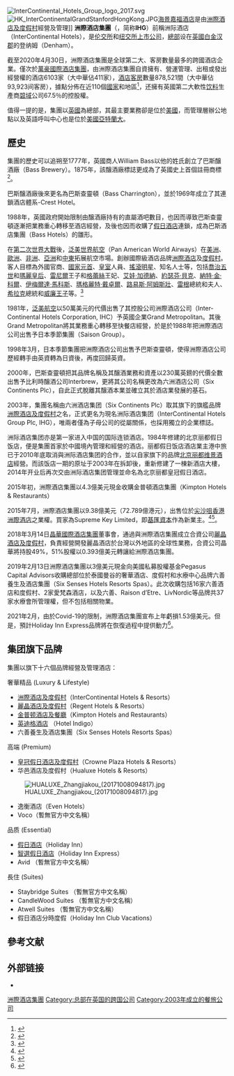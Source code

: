 {{distinguish|洲際酒店及度假村}}
{{Infobox company
| company_name      =  洲際酒店集團 
| company_logo      =  IHG_Hotels_&_Resorts_logo.svg
| company_type      =  [[股份有限公司|股份有限公司]]
| traded_as = {{plainlist|
* {{LSE|IHG}}
* {{NYSE|IHG}}
* [[富時100指數|富時100指數]]}}
| foundation = 2003年4月15日
| location          =  [[英國|英國]][[白金漢郡|白金漢郡]]
| key_people        =  [[夏思可|夏思可]]（董事長）<br />{{link-en|基思·巴爾|Keith Barr (businessman)}}（CEO）
| industry = 旅館業
| products = [[飯店|飯店]]和[[度假村|度假村]]<br />
{{plainlist|
* [[洲際酒店及度假村|洲際酒店及度假村]]
* [[麗晶酒店及度假村|麗晶酒店及度假村]]
* [[金普頓酒店及餐廳|金普頓酒店及餐廳]]
* [[Candlewood_Suites|Candlewood Suites]]
* [[皇冠假日酒店|皇冠假日酒店]]
* [[逸衡酒店|逸衡酒店]]
* [[假日酒店|假日酒店]] <small>(包括渡假俱樂部和[[假日酒店渡假村|渡假村]])</small>
* [[智選假日酒店|智選假日酒店]]
* [[英迪格酒店|英迪格酒店]]
* [[Staybridge_Suites|Staybridge Suites]]}}
| brands = <br> [[洲際酒店及度假村|洲際酒店及度假村]] <br> [[麗晶酒店及度假村|麗晶酒店及度假村]] <br> [[皇冠假日酒店|皇冠假日酒店]] <br> [[英迪格酒店|英迪格酒店]] <br> [[Staybridge_Suites|Staybridge Suites]] <br> [[假日酒店|假日酒店]] <br> [[智選假日酒店|智選假日酒店]] <br> [[Candlewood_Suites|Candlewood Suites]] <br> [[金普頓酒店與餐廳|金普頓酒店與餐廳]] 
| revenue = {{increase}} [[US$|US$]]29.07億 (2021)<ref name=results>{{cite web| publisher=InterContinental Hotels Group PLC| url=https://www.ihgplc.com/-/media/ihg/files/results/2022/prelims-2021/stock-exchange-announcement-prelim-2021.pdf|title=Annual Results 2021|page=38|access-date=22 February 2022}}</ref>
| operating_income ={{increase}} US$4.94億 (2021)<ref name=results/>
| net_income ={{increase}} US$2.65億 (2021)<ref name=results/>
| num_locations_year = 2020年
| num_locations = 5,964間飯店<br>886,036間房間<ref>{{cite web |title=IHG global presence |url=https://www.ihgplc.com/en/about-us |website=InterContinental Hotels Group PLC |access-date=15 March 2021 |language=en |archive-date=2021-11-02 |archive-url=https://web.archive.org/web/20211102163045/https://www.ihgplc.com/en/about-us |dead-url=no }}</ref>
| num_employees = 350,000 (2022)<ref>{{cite web |title=About us |url=https://www.ihgplc.com/en/about-us |publisher=IHG Hotels & Resorts|access-date=14 February 2022 |language=en}}</ref>
| parent            = 
| subsid            = 
| homepage          =  http://ihgplc.com
| footnotes         = 
}}
[[Image:InterContinental_Hotels_Group_logo_2017.svg|thumb]]
[[File:HK_InterContinentalGrandStanfordHongKong.JPG|thumb]][[海景嘉福酒店|海景嘉福酒店]]是由[[洲際酒店及度假村|洲際酒店及度假村]]經營及管理]]
'''洲際酒店集團'''（{{lang-en|InterContinental Hotels Group plc}}，简称'''IHG'''）前稱洲际酒店（InterContinental Hotels），是[[倫敦證券交易所|伦交所]]和[[紐約證券交易所|纽交所]][[上市公司|上市公司]]，[[總部|總部]]设在[[英國|英國]][[白金汉郡|白金汉郡]]的登纳姆（Denham）。

截至2020年4月30日，洲際酒店集團是全球第二大、客房數量最多的跨國酒店企業。僅次於[[萬豪國際酒店集團|萬豪國際酒店集團]]，由洲際酒店集團自資擁有、營運管理、出租或發出經營權的酒店6103家（大中華佔411家），[[酒店客房|酒店客房]]數量878,521間（大中華佔93,923间客房），據點分佈在近110個[[國家|國家]]和地區<ref>{{cite web|url=https://www.ihg.com/content/cn/zh/about/company-overview|title=關於洲際酒店集團品牌|publisher=洲际酒店集团|accessdate=2018-02-07|archive-url=https://web.archive.org/web/20180207122327/https://www.ihg.com/content/cn/zh/about/company-overview|archive-date=2018-02-07|dead-url=no}}</ref>，还擁有英國第二大軟性[[饮料|饮料]]生產商[[碧域|碧域]]公司67.5％的控股權。

值得一提的是，集團以[[英國|英國]]為總部，其最主要業務卻是位於[[美國|美國]]，而管理層辦公地點以及英語呼叫中心也是位於[[美國|美國]][[亞特蘭大|亞特蘭大]]。

== 歷史 ==
集團的歷史可以追朔至1777年，英國商人William Bass以他的姓氏創立了巴斯醸酒廠（Bass Brewery）。1875年，該醸酒廠標誌更成為了英國史上首個註冊商標<Ref>
{{Cite web |url=http://www.ihgdevelopment.cn/about/column/id/15 |title=存档副本 |access-date=2020-08-03 |archive-date=2019-12-05 |archive-url=https://web.archive.org/web/20191205132717/http://www.ihgdevelopment.cn/about/column/id/15 |dead-url=no }}
</ref>。

巴斯醸酒廠後來更名為巴斯查靈頓（Bass Charrington），並於1969年成立了其連鎖酒店體系-Crest Hotel。

1988年，英國政府開始限制由醸酒廠持有的直屬酒吧數目，也因而導致巴斯查靈頓逐漸把業務重心轉移至酒店經營，及後也因而收購了[[假日酒店|假日酒店]]連鎖，成為巴斯酒店集團（Bass Hotels）的雛形。

在[[第二次世界大戰|第二次世界大戰]]後，[[泛美世界航空|泛美世界航空]]（Pan American World Airways）在[[美洲|美洲]]、[[歐洲|歐洲]]、[[非洲|非洲]]、[[亞洲|亞洲]]和[[中東|中東]]拓展航空市場。創辦國際級酒店品牌[[洲際酒店|洲際酒店]]及[[度假村|度假村]]。客人目標為外國官商、[[國家元首|國家元首]]、[[皇室|皇室]]人員、[[搖滾|搖滾]][[明星|明星]]、知名人士等，包括[[喬治五世|喬治五世]]和[[瑪麗皇后|瑪麗皇后]]、[[兰尼埃三世|雷尼爾]]王子和[[格蕾丝·凯利|格蕾絲]]王妃、[[艾娃·加德納|艾娃·加德納]]、[[約瑟芬·貝克|約瑟芬·貝克]]、[[納特·金·科爾|納特·金·科爾]]、[[伊梅爾達·馬科斯|伊梅爾達·馬科斯]]、[[戴卓爾|瑪格麗特·戴卓爾]]、[[路易斯·阿姆斯壯|路易斯·阿姆斯壯]]、[[雷根|雷根]]總統和夫人、[[希拉克|希拉克]]總統和[[威廉王子|威廉王子]]等。<ref>{{cite web|url=https://www.ihgplc.com/about-us/our-history|title=Our history|publisher=InterContinental Hotels Group|access-date=2019-09-03|archive-url=https://web.archive.org/web/20190530014239/https://www.ihgplc.com/about-us/our-history|archive-date=2019-05-30|dead-url=no}}</ref>

1981年，[[泛美航空|泛美航空]]以50萬美元的代價出售了其控股公司洲際酒店公司（Inter-Continental Hotels Corporation, IHC）予英國企業Grand Metropolitan。其後Grand Metropolitan將其業務重心轉移至快餐店經營，於是於1988年把洲際酒店公司出售予日本季節集團（Saison Group）。

1998年3月，日本季節集團把洲際酒店公司出售予巴斯查靈頓，使得洲際酒店公司歷經轉手由英資轉為日資後，再度回歸英資。

2000年，巴斯查靈頓把其品牌名稱及其醸酒業務和資產以230萬英鎊的代價全數出售予比利時醸酒公司Interbrew，更將其公司名稱更改為六洲酒店公司（Six Continents Plc），自此正式脫離其醸酒本業並確立其於酒店業發展的基石。

2003年，集團名稱由六洲酒店集团（Six Continents Plc）取其旗下的旗艦品牌[[洲際酒店及度假村|洲際酒店及度假村]]之名，正式更名为現名洲际酒店集团（InterContinental Hotels Group Plc, IHG），唯兩者僅為子母公司的從屬關係，也採用獨立的企業標誌。

洲际酒店集团亦是第一家进入中国的国际连锁酒店。1984年修建的北京丽都假日饭店，便是集團首家於中國境內管理和經營的酒店。丽都假日饭店酒店業主港中旅已于2010年底取消與洲际酒店集团的合作，並以自家旗下的品牌[[北京丽都维景酒店|北京丽都维景酒店]]經營。而該饭店一期的原址于2003年在拆卸後，重新修建了一棟新酒店大樓，2014年开业后再次交由洲际酒店集团管理並命名為北京丽都皇冠假日酒店。

2015年初，洲際酒店集團以4.3億美元現金收購金普頓酒店集團（Kimpton Hotels & Restaurants）

2015年7月，洲際酒店集團以9.38億美元（72.789億港元），出售位於[[尖沙咀|尖沙咀]][[香港洲際酒店|香港洲際酒店]]之業權。買家為Supreme Key Limited，即[[基匯資本|基匯資本]]作為新業主。<ref>{{cite news|url=http://orientaldaily.on.cc/cnt/finance/20150711/00204_001.html|title=洲際酒店售72億破紀錄|work=東方日報|date=2015-07-11|access-date=2019-09-03|archive-url=https://web.archive.org/web/20180325191238/http://orientaldaily.on.cc/cnt/finance/20150711/00204_001.html|archive-date=2018-03-25|dead-url=yes}}</ref><ref>{{cite news|url=http://www.ihgplc.com/index.asp?PageID=116&Year=2015&NewsID=3476|title=洲際酒店集團宣布以9.38億美元出售香港洲際酒店（英文版）|publisher=InterContinental Hotels Group|access-date=2019-09-03|archive-url=https://web.archive.org/web/20160305050412/http://www.ihgplc.com/index.asp?PageID=116&Year=2015&NewsID=3476|archive-date=2016-03-05|dead-url=yes}}</ref>。

2018年3月14日[[晶華國際酒店集團|晶華國際酒店集團]]董事會，通過與洲際酒店集團成立合資公司[[麗晶酒店及度假村|麗晶酒店及度假村]]，負責經營開發麗晶酒店於台灣以外地區的全球性業務，合資公司晶華將持股49%，51%股權以0.393億美元轉讓給洲際酒店集團。

2019年2月13日洲際酒店集團以3億美元現金向美國私募股權基金Pegasus Capital Advisors收購總部位於泰國曼谷的奢華酒店、度假村和水療中心品牌六善養生及酒店集團（Six Senses Hotels Resorts Spas）。此次收購包括16家六善酒店和度假村、2家愛梵森酒店，以及六善、Raison d’Etre、LivNordic等品牌共37家水療會所管理權，但不包括相關物業。

2021年2月，由於Covid-19的限制，洲際酒店集團宣布上年虧損1.53億美元。但是，預計Holiday Inn Express品牌將在恢復過程中提供動力<ref>{{cite web |url=https://www.mg21.com/ihg.html |title=世界十大酒店集团之一：洲际酒店集团InterContinental Hotels(IHG) |publisher=美股之家 |date=2021-05-18 |access-date=2021-05-19 |archive-date=2021-05-19 |archive-url=https://web.archive.org/web/20210519040954/https://www.mg21.com/ihg.html |dead-url=no }}</ref>。

== 集团旗下品牌 ==
集團以旗下十六個品牌經營及管理酒店：

奢華精品 (Luxury & Lifestyle)

*[[洲際酒店及度假村|洲際酒店及度假村]]（InterContinental Hotels & Resorts）
*[[麗晶酒店及度假村|麗晶酒店及度假村]]（Regent Hotels & Resorts）
*[[金普顿酒店及餐廳|金普顿酒店及餐廳]]（Kimpton Hotels and Restaurants）
*[[英迪格酒店|英迪格酒店]] （Hotel Indigo）
*六善養生及酒店集團（Six Senses Hotels Resorts Spas）

高端 (Premium)

*[[皇冠假日酒店及度假村|皇冠假日酒店及度假村]]（Crowne Plaza Hotels & Resorts）
*华邑酒店及度假村（Hualuxe Hotels & Resorts）
[[File:HUALUXE_Zhangjiakou_(20171008094817).jpg|thumb]]
*逸衡酒店（Even Hotels）
*Voco（暫無官方中文名稱）

品质 (Essential)

*[[假日酒店|假日酒店]]（Holiday Inn）
*[[智選假日酒店|智選假日酒店]]（Holiday Inn Express）
*Avid （暫無官方中文名稱）

長住 (Suites)

*Staybridge Suites （暫無官方中文名稱）
*CandleWood Suites （暫無官方中文名稱）
*Atwell Suites （暫無官方中文名稱）
*假日酒店分時度假（Holiday Inn Club Vacations）

== 參考文献 ==
{{Reflist}}

== 外部链接 ==
* {{Official website|www.ihgplc.com}}

{{連鎖酒店}}
{{IHG}}
{{FTSE 100}}

{{Authority control}}

{{DEFAULTSORT:Intercontinental Hotels Group}}
[[Category:洲際酒店集團|]]
[[Category:总部在英国的跨国公司|Category:总部在英国的跨国公司]]
[[Category:2003年成立的餐旅公司|Category:2003年成立的餐旅公司]]